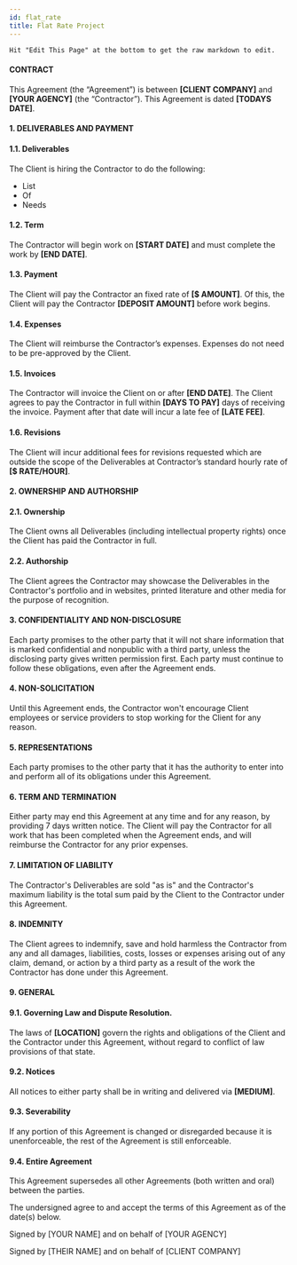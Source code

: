 ```yaml
---
id: flat_rate
title: Flat Rate Project
---
```

```info
Hit "Edit This Page" at the bottom to get the raw markdown to edit. 
```
#### CONTRACT
This Agreement (the “Agreement”) is between **[CLIENT COMPANY]** and **[YOUR AGENCY]** (the “Contractor”). This Agreement is dated **[TODAYS DATE]**.

#### 1.  DELIVERABLES AND PAYMENT

#### 1.1. Deliverables

The Client is hiring the Contractor to do the following:
- List
- Of 
- Needs

#### 1.2. Term
The Contractor will begin work on **[START DATE]** and must complete the work by **[END DATE]**.

#### 1.3. Payment
The Client will pay the Contractor an fixed rate of **[$ AMOUNT]**. Of this, the Client will pay the Contractor **[DEPOSIT AMOUNT]** before work begins.


#### 1.4. Expenses
The Client will reimburse the Contractor’s expenses. Expenses do not need to be pre-approved by the Client.

#### 1.5. Invoices
The Contractor will invoice the Client on or after **[END DATE]**. The Client agrees to pay the Contractor in full within **[DAYS TO PAY]** days of receiving the invoice. Payment after that date will incur a late fee of **[LATE FEE]**.


#### 1.6. Revisions
The Client will incur additional fees for revisions requested which are outside the scope of the Deliverables at Contractor’s standard hourly rate of **[$ RATE/HOUR]**.


#### 2. OWNERSHIP AND AUTHORSHIP
    
#### 2.1.  Ownership
The Client owns all Deliverables (including intellectual property rights) once the Client has paid the Contractor in full.
    
#### 2.2.  Authorship
The Client agrees the Contractor may showcase the Deliverables in the Contractor's portfolio and in websites, printed literature and other media for the purpose of recognition.
    
#### 3. CONFIDENTIALITY AND NON-DISCLOSURE
    
Each party promises to the other party that it will not share information that is marked confidential and nonpublic with a third party, unless the disclosing party gives written permission first. Each party must continue to follow these obligations, even after the Agreement ends.
    
#### 4. NON-SOLICITATION
    
Until this Agreement ends, the Contractor won't encourage Client employees or service providers to stop working for the Client for any reason.

#### 5. REPRESENTATIONS

Each party promises to the other party that it has the authority to enter into and perform all of its obligations under this Agreement.

#### 6. TERM AND TERMINATION

Either party may end this Agreement at any time and for any reason, by providing 7 days written notice. The Client will pay the Contractor for all work that has been completed when the Agreement ends, and will reimburse the Contractor for any prior expenses.

#### 7. LIMITATION OF LIABILITY

The Contractor's Deliverables are sold "as is" and the Contractor's maximum liability is the total sum paid by the Client to the Contractor under this Agreement.

#### 8. INDEMNITY
The Client agrees to indemnify, save and hold harmless the Contractor from any and all damages, liabilities, costs, losses or expenses arising out of any claim, demand, or action by a third party as a result of the work the Contractor has done under this Agreement.

#### 9. GENERAL

#### 9.1. Governing Law and Dispute Resolution. 
The laws of **[LOCATION]** govern the rights and obligations of the Client and the Contractor under this Agreement, without regard to conflict of law provisions of that state.


#### 9.2. Notices
All notices to either party shall be in writing and delivered via **[MEDIUM]**.

#### 9.3. Severability
If any portion of this Agreement is changed or disregarded because it is unenforceable, the rest of the Agreement is still enforceable.

#### 9.4. Entire Agreement
This Agreement supersedes all other Agreements (both written and oral) between the parties.

The undersigned agree to and accept the terms of this Agreement as of the date(s) below.

Signed by [YOUR NAME] and on behalf of [YOUR AGENCY]

Signed by [THEIR NAME] and on behalf of [CLIENT COMPANY]